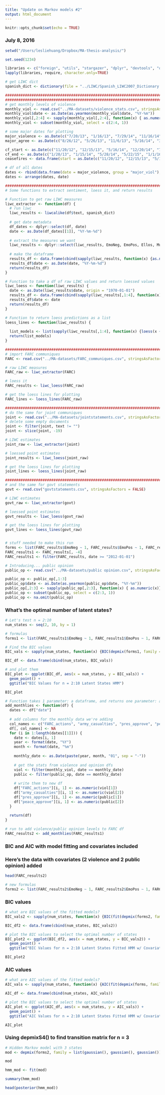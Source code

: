 ```yaml
---
title: "Update on Markov models #2"
output: html_document
---
```


```r
knitr::opts_chunk$set(echo = TRUE)
```

### July 8, 2016

```r

setwd("/Users/lesliehuang/Dropbox/MA-thesis-analysis/")

set.seed(1234)

libraries <- c("foreign", "utils", "stargazer", "dplyr", "devtools", "quanteda", "quantedaData", "ggplot2", "stringr", "LIWCalike", "topicmodels", "lda", "stm", "LDAvis", "austin", "forecast", "lmtest", "strucchange", "vars", "tseries", "urca", "HMM", "msm", "depmixS4")
lapply(libraries, require, character.only=TRUE)

# get LIWC dict
spanish_dict <- dictionary(file = "../LIWC/Spanish_LIWC2007_Dictionary.dic", format = "LIWC")

################################################################################## 
################################################################################## 
# get monthly levels of violence
monthly_viol <- read.csv("../MA-datasets/violence_stats.csv", stringsAsFactors = FALSE)
monthly_viol$date <- as.Date(as.yearmon(monthly_viol$date, "%Y-%m"))
monthly_viol[,2:4] <- sapply(monthly_viol[,2:4], function(x) { as.numeric(x)})
monthly_viol <- subset(monthly_viol, select = c(2:4, 1))

# some major dates for plotting
major_violence <- as.Date(c("7/20/13", "1/16/13", "7/29/14", "11/16/14", "4/15/15", "5/31/15", "6/15/15", "6/22/15"), "%m/%d/%y")
major_agree <- as.Date(c("8/26/12", "5/26/13", "11/6/13", "5/16/14", "3/7/15", "6/2/15", "9/23/15"), "%m/%d/%y")

cf_start <- as.Date(c("11/20/12", "12/15/13", "5/16/14", "12/20/14", "7/20/15"), "%m/%d/%y")
cf_end <- as.Date(c("1/20/13", "1/15/14", "5/28/14", "5/22/15", "1/1/16"), "%m/%d/%y")
ceasefires <- data.frame(start = as.Date(c("11/20/12", "12/15/13", "5/16/14", "12/20/14", "7/20/15"), "%m/%d/%y"), end = as.Date(c("1/20/13", "1/15/14", "5/28/14", "5/22/15", "1/1/16"), "%m/%d/%y"))

# df of all dates
dates <- rbind(data.frame(date = major_violence, group = "major_viol"), data.frame(date = major_agree, group = "major_agree"), data.frame(date = cf_start, group = "ceasefire_start"), data.frame(date = cf_end, group = "ceasefire_end"))
dates <- arrange(dates, date)

################################################################################## 
# Some functions to extract sentiment, loess it, and return results

# Function to get raw LIWC measures
liwc_extractor <- function(df) {
  # run liwc
  liwc_results <- liwcalike(df$text, spanish_dict)
  
  # get date metadata
  df_dates <- dplyr::select(df, date)
  date <- as.Date(df_dates[[1]], "%Y-%m-%d")
  
  # extract the measures we want
  liwc_results <- dplyr::select(liwc_results, EmoNeg, EmoPos, Ellos, Muerte)
  
  # make the dataframe
  results_df <- data.frame(cbind(sapply(liwc_results, function(x) {as.numeric(x)})))
  results_df$date <- as.Date(date, "%Y-%m-%d")
  return(results_df)
}

# Function to take a df of raw LIWC values and return loessed values
liwc_loess <- function(liwc_results) {
  date <- as.Date(liwc_results$date, origin = "1970-01-01")
  results_df <- data.frame(cbind(sapply(liwc_results[,1:4], function(x) { loess(x ~ as.numeric(liwc_results$date), control = loess.control(surface = "direct"))$y})))
  results_df$date <- date
  return(results_df)
}

# Function to return loess predictions as a list
loess_lines <- function(liwc_results) {
  
  list_models <- list(sapply(liwc_results[,1:4], function(x) {loess(x ~ as.numeric(liwc_results$date), control=loess.control(surface="direct"))}))
  return(list_models)
}

#################################################################################
# import FARC communiques
FARC <- read.csv("../MA-datasets/FARC_communiques.csv", stringsAsFactors = FALSE)

# raw LIWC measures
FARC_raw <- liwc_extractor(FARC)

# loess it
FARC_results <- liwc_loess(FARC_raw)

# get the loess lines for plotting
FARC_lines <- loess_lines(FARC_raw)

#################################################################################
# do the same for joint communiques
joint <- read.csv("../MA-datasets/jointstatements.csv", stringsAsFactors = FALSE)
# delete some empty documents
joint <- filter(joint, text != "")
joint <- slice(joint, -19)

# LIWC estimates
joint_raw <- liwc_extractor(joint)

# loessed point estimates
joint_results <- liwc_loess(joint_raw)

# get the loess lines for plotting
joint_lines <- loess_lines(joint_raw)

#################################################################################
# and the same for govt statements
govt <- read.csv("govtstatements.csv", stringsAsFactors = FALSE)

# LIWC estimates
govt_raw <- liwc_extractor(govt)

# loessed point estimates
govt_results <- liwc_loess(govt_raw)

# get the loess lines for plotting
govt_lines <- loess_lines(govt_raw)


# stuff needed to make this run
forms <- list(FARC_results$EmoNeg ~ 1, FARC_results$EmoPos ~ 1, FARC_results$Ellos ~ 1)
FARC_results1 <- FARC_results[, -4]
FARC_results1 <- filter(FARC_results, date >= "2012-01-01")

# Introducing... public opinion
public_op <- read.csv("../MA-datasets/public opinion.csv", stringsAsFactors = FALSE)

public_op <- public_op[,1:3]
public_op$date <- as.Date(as.yearmon(public_op$date, "%Y-%m"))
public_op[,2:3] <- sapply(public_op[,2:3], function(x) { as.numeric(x)})
public_op <- subset(public_op, select = c(2:3, 1))
public_op <- na.omit(public_op)
```

### What's the optimal number of latent states?
```r
# Let's test n = 2:10
num_states <- seq(2, 10, by = 1)

# formulas
forms1 <- list(FARC_results1$EmoNeg ~ 1, FARC_results1$EmoPos ~ 1, FARC_results1$Ellos ~ 1)

# Find the BIC values
BIC_vals <- sapply(num_states, function(x) {BIC(depmix(forms1, family = list(gaussian(), gaussian(), gaussian()), nstates = x, data = FARC_results1))})

BIC_df <- data.frame(cbind(num_states, BIC_vals))

# and plot them
BIC_plot <- ggplot(BIC_df, aes(x = num_states, y = BIC_vals)) +
  geom_point() +
  ggtitle("BIC Values for n = 2:10 Latent States HMM")

BIC_plot
```

```r
# Function takes 1 parameter: a dataframe, and returns one parameter: a dataframe
add_monthlies <- function(df) {
  dates <- df["date"]
  
  # add columns for the monthly data we're adding
  col_names <- c("FARC_actions", "army_casualties", "pres_approve", "peace_approve")
  df[, col_names] <- NA
  for (i in 1:length(dates[[1]])) {
    date <- dates[i, 1]
    year <- format(date, "%Y")
    month <- format(date, "%m")
    
    monthly_date <- as.Date(paste(year, month, "01", sep = "-"))
    
    # get the stats from violence and opinion dfs
    viol <- filter(monthly_viol, date == monthly_date)
    public <- filter(public_op, date == monthly_date)
    
    # write them to new df
    df["FARC_actions"][i, 1] <- as.numeric(viol[1])
    df["army_casualties"][i, 1] <- as.numeric(viol[2])
    df["pres_approve"][i, 1] <- as.numeric(public[1])
    df["peace_approve"][i, 1] <- as.numeric(public[2])
  }
  
  return(df)
}

# run to add violence/public opinion levels to FARC df
FARC_results2 <- add_monthlies(FARC_results1)
```

### BIC and AIC with model fitting and covariates included


### Here's the data with covariates (2 violence and 2 public opinion) added
```r
head(FARC_results2)

# new formulas
forms2 <- list(FARC_results2$EmoNeg ~ 1, FARC_results2$EmoPos ~ 1, FARC_results2$Ellos ~ 1)
```

### BIC values
```r
# what are BIC values of the fitted models?
BIC_vals2 <- sapply(num_states, function(x) {BIC(fit(depmix(forms2, family = list(gaussian(), gaussian(), gaussian()), nstates = x, data = FARC_results2[,-(6:9)], transitions = list(~ FARC_actions, ~ army_casualties, ~ pres_approve, ~ peace_approve))))})

BIC_df2 <- data.frame(cbind(num_states, BIC_vals2))

# plot the BIC values to select the optimal number of states
BIC_plot2 <- ggplot(BIC_df2, aes(x = num_states, y = BIC_vals2)) +
  geom_point() +
  ggtitle("BIC Values for n = 2:10 Latent States Fitted HMM w/ Covariates")

BIC_plot2
```

### AIC values
```r

# what are AIC values of the fitted models?
AIC_vals <- sapply(num_states, function(x) {AIC(fit(depmix(forms, family = list(gaussian(), gaussian(), gaussian()), nstates = x, data = FARC_results2[,-(6:9)], transitions = list(~ FARC_actions, ~ army_casualties, ~ pres_approve, ~ peace_approve))))})

AIC_df <- data.frame(cbind(num_states, AIC_vals))

# plot the BIC values to select the optimal number of states
AIC_plot <- ggplot(AIC_df, aes(x = num_states, y = AIC_vals)) +
  geom_point() +
  ggtitle("AIC Values for n = 2:10 Latent States Fitted HMM w/ Covariates")

AIC_plot
```

### Using depmixS4() to find transition matrix for n = 3
```r

# Hidden Markov model with 3 states
mod <- depmix(forms2, family = list(gaussian(), gaussian(), gaussian()), nstates = 3, data = FARC_results2[,-(6:9)], transitions = list(~ FARC_actions, ~ army_casualties, ~ pres_approve, ~ peace_approve))

mod

hmm_mod <- fit(mod)

summary(hmm_mod)

head(posterior(hmm_mod))
```
